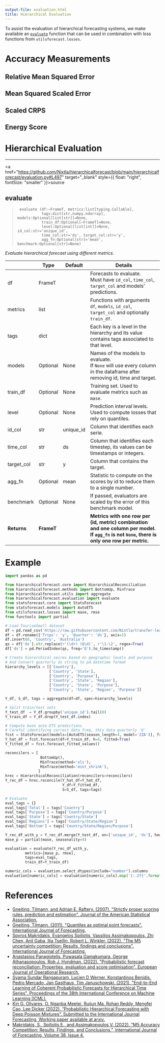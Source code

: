 ```yaml
---
output-file: evaluation.html
title: Hierarchical Evaluation
---
```



To assist the evaluation of hierarchical forecasting systems, we make
available an
[`evaluate`](https://Nixtla.github.io/hierarchicalforecast/src/evaluation.html#evaluate)
function that can be used in combination with loss functions from
`utilsforecast.losses`.

# Accuracy Measurements

## Relative Mean Squared Error

## Mean Squared Scaled Error

## Scaled CRPS

## Energy Score

# Hierarchical Evaluation

------------------------------------------------------------------------

<a
href="https://github.com/Nixtla/hierarchicalforecast/blob/main/hierarchicalforecast/evaluation.py#L497"
target="_blank" style={{ float: "right", fontSize: "smaller" }}>source</a>

## evaluate

> ``` text
>  evaluate (df:~FrameT, metrics:list[typing.Callable],
>            tags:dict[str,numpy.ndarray], models:Optional[list[str]]=None,
>            train_df:Optional[~FrameT]=None,
>            level:Optional[list[int]]=None, id_col:str='unique_id',
>            time_col:str='ds', target_col:str='y',
>            agg_fn:Optional[str]='mean', benchmark:Optional[str]=None)
> ```

*Evaluate hierarchical forecast using different metrics.*

|  | **Type** | **Default** | **Details** |
|------|------------------|-------------------------|-------------------------|
| df | FrameT |  | Forecasts to evaluate.<br/>Must have `id_col`, `time_col`, `target_col` and models’ predictions. |
| metrics | list |  | Functions with arguments `df`, `models`, `id_col`, `target_col` and optionally `train_df`. |
| tags | dict |  | Each key is a level in the hierarchy and its value contains tags associated to that level. |
| models | Optional | None | Names of the models to evaluate.<br/>If `None` will use every column in the dataframe after removing id, time and target. |
| train_df | Optional | None | Training set. Used to evaluate metrics such as `mase`. |
| level | Optional | None | Prediction interval levels. Used to compute losses that rely on quantiles. |
| id_col | str | unique_id | Column that identifies each serie. |
| time_col | str | ds | Column that identifies each timestep, its values can be timestamps or integers. |
| target_col | str | y | Column that contains the target. |
| agg_fn | Optional | mean | Statistic to compute on the scores by id to reduce them to a single number. |
| benchmark | Optional | None | If passed, evaluators are scaled by the error of this benchmark model. |
| **Returns** | **FrameT** |  | **Metrics with one row per (id, metric) combination and one column per model.<br/>If `agg_fn` is not `None`, there is only one row per metric.** |

# Example

```python
import pandas as pd

from hierarchicalforecast.core import HierarchicalReconciliation
from hierarchicalforecast.methods import BottomUp, MinTrace
from hierarchicalforecast.utils import aggregate
from hierarchicalforecast.evaluation import evaluate
from statsforecast.core import StatsForecast
from statsforecast.models import AutoETS
from utilsforecast.losses import mase, rmse
from functools import partial

# Load TourismSmall dataset
df = pd.read_csv('https://raw.githubusercontent.com/Nixtla/transfer-learning-time-series/main/datasets/tourism.csv')
df = df.rename({'Trips': 'y', 'Quarter': 'ds'}, axis=1)
df.insert(0, 'Country', 'Australia')
qs = df['ds'].str.replace(r'(\d+) (Q\d)', r'\1-\2', regex=True)
df['ds'] = pd.PeriodIndex(qs, freq='Q').to_timestamp()

# Create hierarchical seires based on geographic levels and purpose
# And Convert quarterly ds string to pd.datetime format
hierarchy_levels = [['Country'],
                    ['Country', 'State'], 
                    ['Country', 'Purpose'], 
                    ['Country', 'State', 'Region'], 
                    ['Country', 'State', 'Purpose'], 
                    ['Country', 'State', 'Region', 'Purpose']]

Y_df, S_df, tags = aggregate(df=df, spec=hierarchy_levels)

# Split train/test sets
Y_test_df  = Y_df.groupby('unique_id').tail(8)
Y_train_df = Y_df.drop(Y_test_df.index)

# Compute base auto-ETS predictions
# Careful identifying correct data freq, this data quarterly 'Q'
fcst = StatsForecast(models=[AutoETS(season_length=4, model='ZZA')], freq='QS', n_jobs=-1)
Y_hat_df = fcst.forecast(df=Y_train_df, h=8, fitted=True)
Y_fitted_df = fcst.forecast_fitted_values()

reconcilers = [
                BottomUp(),
                MinTrace(method='ols'),
                MinTrace(method='mint_shrink'),
               ]
hrec = HierarchicalReconciliation(reconcilers=reconcilers)
Y_rec_df = hrec.reconcile(Y_hat_df=Y_hat_df, 
                          Y_df=Y_fitted_df,
                          S=S_df, tags=tags)

# Evaluate
eval_tags = {}
eval_tags['Total'] = tags['Country']
eval_tags['Purpose'] = tags['Country/Purpose']
eval_tags['State'] = tags['Country/State']
eval_tags['Regions'] = tags['Country/State/Region']
eval_tags['Bottom'] = tags['Country/State/Region/Purpose']

Y_rec_df_with_y = Y_rec_df.merge(Y_test_df, on=['unique_id', 'ds'], how='left')
mase_p = partial(mase, seasonality=4)

evaluation = evaluate(Y_rec_df_with_y, 
         metrics=[mase_p, rmse], 
         tags=eval_tags, 
         train_df=Y_train_df)

numeric_cols = evaluation.select_dtypes(include="number").columns
evaluation[numeric_cols] = evaluation[numeric_cols].map('{:.2f}'.format)
```

# References

-   [Gneiting, Tilmann, and Adrian E. Raftery. (2007). "Strictly proper
    scoring rules, prediction and estimation". Journal of the American
    Statistical
    Association.](https://sites.stat.washington.edu/raftery/Research/PDF/Gneiting2007jasa.pdf)
-   [Gneiting, Tilmann. (2011). "Quantiles as optimal point forecasts".
    International Journal of
    Forecasting.](https://www.sciencedirect.com/science/article/pii/S0169207010000063)
-   [Spyros Makridakis, Evangelos Spiliotis, Vassilios Assimakopoulos,
    Zhi Chen, Anil Gaba, Ilia Tsetlin, Robert L. Winkler. (2022). "The
    M5 uncertainty competition: Results, findings and conclusions".
    International Journal of
    Forecasting.](https://www.sciencedirect.com/science/article/pii/S0169207021001722)
-   [Anastasios Panagiotelis, Puwasala Gamakumara, George
    Athanasopoulos, Rob J. Hyndman. (2022). "Probabilistic forecast
    reconciliation: Properties, evaluation and score optimisation".
    European Journal of Operational
    Research.](https://www.sciencedirect.com/science/article/pii/S0377221722006087)
-   [Syama Sundar Rangapuram, Lucien D Werner, Konstantinos Benidis,
    Pedro Mercado, Jan Gasthaus, Tim Januschowski. (2021). "End-to-End
    Learning of Coherent Probabilistic Forecasts for Hierarchical Time
    Series". Proceedings of the 38th International Conference on Machine
    Learning
    (ICML).](https://proceedings.mlr.press/v139/rangapuram21a.html)
-   [Kin G. Olivares, O. Nganba Meetei, Ruijun Ma, Rohan Reddy, Mengfei
    Cao, Lee Dicker (2022). “Probabilistic Hierarchical Forecasting with
    Deep Poisson Mixtures”. Submitted to the International Journal
    Forecasting, Working paper available at
    arxiv.](https://arxiv.org/pdf/2110.13179.pdf)
-   [Makridakis, S., Spiliotis E., and Assimakopoulos V. (2022). “M5
    Accuracy Competition: Results, Findings, and Conclusions.”,
    International Journal of Forecasting, Volume 38, Issue
    4.](https://www.sciencedirect.com/science/article/pii/S0169207021001874)

